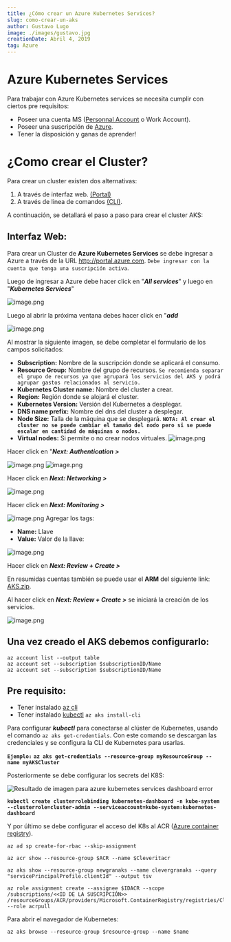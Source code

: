 ```yaml
---
title: ¿Cómo crear un Azure Kubernetes Services?
slug: como-crear-un-aks
author: Gustavo Lugo
image: ./images/gustavo.jpg
creationDate: Abril 4, 2019
tag: Azure
---
```


# **Azure Kubernetes Services**

Para trabajar con Azure Kubernetes services se necesita cumplir con ciertos pre requisitos:

- Poseer una cuenta MS ([Personnal Account](https://support.microsoft.com/en-us/help/4026324/microsoft-account-how-to-create) o Work Account).
- Poseer una suscripción de [Azure](http://portal.azure.com).
- Tener la disposición y ganas de aprender!

# **¿Como crear el Cluster?**

Para crear un cluster existen dos alternativas:

1. A través de interfaz web. [(Portal)](https://docs.microsoft.com/en-us/azure/aks/kubernetes-walkthrough-portal)
2. A través de linea de comandos [(CLI)](https://docs.microsoft.com/en-us/azure/aks/kubernetes-walkthrough).

A continuación, se detallará el paso a paso para crear el cluster AKS:

## **Interfaz Web:**

Para crear un Cluster de **Azure Kubernetes Services** se debe ingresar a Azure a través de la URL http://portal.azure.com. `Debe ingresar con la cuenta que tenga una suscripción activa`.

Luego de ingresar a Azure debe hacer click en "_**All services**_" y luego en "_**Kubernetes Services**_"

![image.png](./images/Items.png)

Luego al abrir la próxima ventana debes hacer click en "**_add_**

![image.png](./images/Items1.png)

Al mostrar la siguiente imagen, se debe completar el formulario de los campos solicitados:

- **Subscription:** Nombre de la suscripción donde se aplicará el consumo.
- **Resource Group:** Nombre del grupo de recursos. `Se recomienda separar el grupo de recursos ya que agrupará los servicios del AKS y podrá agrupar gastos relacionados al servicio.`
- **Kubernetes Cluster name:** Nombre del cluster a crear.
- **Region:** Región donde se alojará el cluster.
- **Kubernetes Version:** Versión del Kubernetes a desplegar.
- **DNS name prefix:** Nombre del dns del cluster a desplegar.
- **Node Size:** Talla de la máquina que se desplegará. **`NOTA: Al crear el cluster no se puede cambiar el tamaño del nodo pero si se puede escalar en cantidad de máquinas o nodos.`**
- **Virtual nodes:** Si permite o no crear nodos virtuales.
  ![image.png](./images/Items2.png)

Hacer click en "**_Next: Authentication >_**

![image.png](./images/Items3.png)
![image.png](./images/Items4.png)

Hacer click en **_Next: Networking >_**

![image.png](./images/Items5.png)

Hacer click en **_Next: Monitoring >_**

![image.png](./images/Items6.png)
Agregar los tags:

- **Name:** Llave
- **Value:** Valor de la llave:

![image.png](./images/Items7.png)

Hacer click en **_Next: Review + Create >_**

En resumidas cuentas también se puede usar el **ARM** del siguiente link: [AKS.zip](https://1drv.ms/u/s!As3VWf_hoCLsi-VSWF-5hAdNhtZj1g?e=nTQswI).

Al hacer click en **_Next: Review + Create >_** se iniciará la creación de los servicios.

![image.png](./images/Items8.png)

## **Una vez creado el AKS** debemos configurarlo:

```shell
az account list --output table
az account set --subscription $subscriptionID/Name
az account set --subscription $subscriptionID/Name
```

## **Pre requisito:**

- Tener instalado [az cli](https://docs.microsoft.com/en-us/cli/azure/install-azure-cli-windows?view=azure-cli-latest)
- Tener instalado [kubectl](https://docs.microsoft.com/es-es/azure/aks/kubernetes-walkthrough#connect-to-the-cluster) `az aks install-cli`

Para configurar _**kubectl**_ para conectarse al clúster de Kubernetes, usando el comando `az aks get-credentials`. Con este comando se descargan las credenciales y se configura la CLI de Kubernetes para usarlas.

**`Ejemplo:`**
**`az aks get-credentials --resource-group myResourceGroup --name myAKSCluster`**

Posteriormente se debe configurar los secrets del K8S:

![Resultado de imagen para azure kubernetes services dashboard error](https://blog.jcorioland.io/images/kubernetes-rbac-dashboard/dashboard-rbac-no-rights.png)

**`kubectl create clusterrolebinding kubernetes-dashboard -n kube-system --clusterrole=cluster-admin --serviceaccount=kube-system:kubernetes-dashboard`**

Y por último se debe configurar el acceso del K8s al ACR ([Azure container registry](https://docs.microsoft.com/es-es/azure/container-registry/container-registry-get-started-portal)).

`az ad sp create-for-rbac --skip-assignment`

`az acr show --resource-group $ACR --name $Cleveritacr`

`az aks show --resource-group newgranaks --name clevergranaks --query "servicePrincipalProfile.clientId" --output tsv`

```
az role assignment create --assignee $IDACR --scope /subscriptions/<<ID DE LA SUSCRIPCIÓN>>
/resourceGroups/ACR/providers/Microsoft.ContainerRegistry/registries/Cleveritacr --role acrpull
```

Para abrir el navegador de Kubernetes:

`az aks browse --resource-group $resource-group --name $name`
